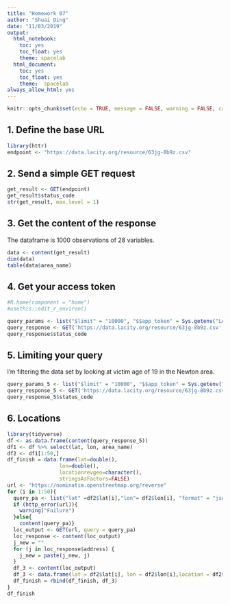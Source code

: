 ```yaml
---
title: "Homework 07"
author: "Shuai Ding"
date: "11/03/2019"
output:
  html_notebook:
    toc: yes
    toc_float: yes
    theme: spacelab
  html_document:
    toc: yes
    toc_float: yes
    theme:  spacelab
always_allow_html: yes
---
```

```r
knitr::opts_chunk$set(echo = TRUE, message = FALSE, warning = FALSE, cache=FALSE)
```

## 1. Define the base URL

```r
library(httr)
endpoint <- "https://data.lacity.org/resource/63jg-8b9z.csv"
```

## 2. Send a simple GET request
```r
get_result <- GET(endpoint)
get_result$status_code
str(get_result, max.level = 1)
```

## 3. Get the content of the response

The dataframe is 1000 observations of 28 variables.
```r
data <- content(get_result)
dim(data)
table(data$area_name)
```

## 4. Get your access token
```r
#R.home(component = "home")
#usethis::edit_r_environ()

query_params <- list("$limit" = "10000", "$$app_token" = Sys.getenv("LACRIME_APP_TOKEN"))
query_response <- GET('https://data.lacity.org/resource/63jg-8b9z.csv',query = query_params)
query_response$status_code

```

## 5. Limiting your query

I'm filtering the data set by looking at victim age of 19 in the Newton area.

```r
query_params_5 <- list("$limit" = "10000", "$$app_token" = Sys.getenv("LACRIME_APP_TOKEN"), "area_name" = "Newton","vict_age" = 19)
query_response_5 <- GET('https://data.lacity.org/resource/63jg-8b9z.csv',query = query_params_5)
query_response_5$status_code
```

## 6. Locations
```r
library(tidyverse)
df <- as.data.frame(content(query_response_5))
df1 <- df %>% select(lat, lon, area_name) 
df2 <- df1[1:50,]
df_finish = data.frame(lat=double(),
                 lon=double(), 
                 locationrevgeo=character(), 
                 stringsAsFactors=FALSE)
url <- "https://nominatim.openstreetmap.org/reverse"
for (i in 1:50){
  query_pa <- list("lat" =df2$lat[i],"lon"= df2$lon[i], "format" = "json", Sys.sleep(0.1))
  if (http_error(url)){
    warning("Failure")
  }else{
    content(query_pa)}
  loc_output <- GET(url, query = query_pa)
  loc_response <- content(loc_output)
  j_new = ""
  for (j in loc_response$address) {
    j_new = paste(j_new, j)
  }
  df_3 <- content(loc_output)
  df_3 <- data.frame(lat = df2$lat[i], lon = df2$lon[i],location = df2$area_name[i], locationrevgeo =  j_new)
  df_finish = rbind(df_finish, df_3)
}
df_finish
```














